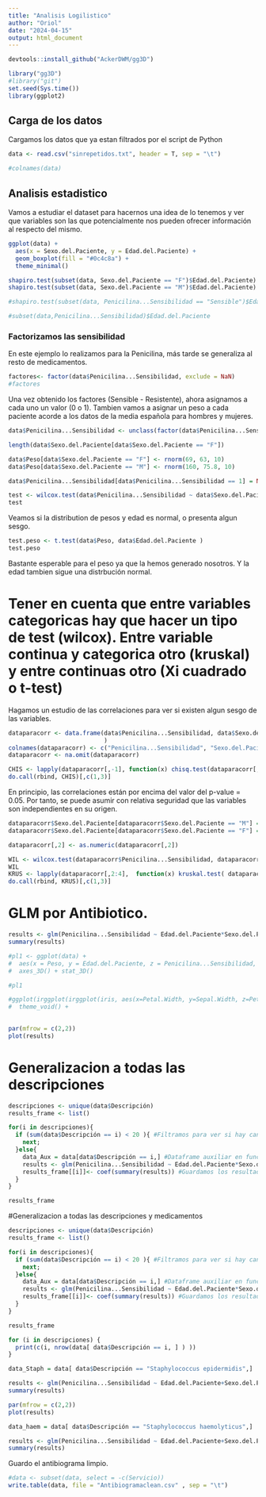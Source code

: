 ```yaml
---
title: "Analisis Logilistico"
author: "Oriol"
date: "2024-04-15"
output: html_document
---
```


```r

devtools::install_github("AckerDWM/gg3D")

library("gg3D")
#library("git")
set.seed(Sys.time())
library(ggplot2)
```

## Carga de los datos 

Cargamos los datos que ya estan filtrados por el script de Python

```r
data <- read.csv("sinrepetidos.txt", header = T, sep = "\t")

#colnames(data)
```

## Analisis estadistico 

Vamos a estudiar el dataset para hacernos una idea de lo tenemos y ver que variables son las que potencialmente nos pueden ofrecer información al respecto del mismo.

```r
ggplot(data) +
  aes(x = Sexo.del.Paciente, y = Edad.del.Paciente) +
  geom_boxplot(fill = "#0c4c8a") +
  theme_minimal()
```

```r
shapiro.test(subset(data, Sexo.del.Paciente == "F")$Edad.del.Paciente)
shapiro.test(subset(data, Sexo.del.Paciente == "M")$Edad.del.Paciente)
```

```r
#shapiro.test(subset(data, Penicilina...Sensibilidad == "Sensible")$Edad.del.Paciente)

#subset(data,Penicilina...Sensibilidad)$Edad.del.Paciente
```

### Factorizamos las sensibilidad

En este ejemplo lo realizamos para la Penicilina, más tarde se generaliza al resto de medicamentos.


```r
factores<- factor(data$Penicilina...Sensibilidad, exclude = NaN)
#factores
```

Una vez obtenido los factores (Sensible - Resistente), ahora asignamos a cada uno un valor (0 o 1). Tambien vamos a asignar un peso a cada paciente acorde a los datos de la media española para hombres y mujeres.

```r
data$Penicilina...Sensibilidad <- unclass(factor(data$Penicilina...Sensibilidad, exclude = NaN))

length(data$Sexo.del.Paciente[data$Sexo.del.Paciente == "F"])

data$Peso[data$Sexo.del.Paciente == "F"] <- rnorm(69, 63, 10)
data$Peso[data$Sexo.del.Paciente == "M"] <- rnorm(160, 75.8, 10)

data$Penicilina...Sensibilidad[data$Penicilina...Sensibilidad == 1] = NaN
```


```r
test <- wilcox.test(data$Penicilina...Sensibilidad ~ data$Sexo.del.Paciente, alternative = "two.sided")
test
```

Veamos si la distribution de pesos y edad es normal, o presenta algun sesgo.
```r
test.peso <- t.test(data$Peso, data$Edad.del.Paciente )
test.peso
```

Bastante esperable para el peso ya que la hemos generado nosotros. Y la edad tambien sigue una distrbución normal.

# Tener en cuenta que entre variables categoricas hay que hacer un tipo de test (wilcox). Entre variable continua y categorica otro (kruskal) y entre continuas otro (Xi cuadrado o t-test)

Hagamos un estudio de las correlaciones para ver si existen algun sesgo de las variables.

```r
dataparacorr <- data.frame(data$Penicilina...Sensibilidad, data$Sexo.del.Paciente, data$Edad.del.Paciente, data$Peso 
                           )
colnames(dataparacorr) <- c("Penicilina...Sensibilidad", "Sexo.del.Paciente","Edad.del.Paciente", "Peso")
dataparacorr <- na.omit(dataparacorr)

CHIS <- lapply(dataparacorr[,-1], function(x) chisq.test(dataparacorr[,1], x ))
do.call(rbind, CHIS)[,c(1,3)]
```

En principio, las correlaciones están por encima del valor del p-value = 0.05. Por tanto, se puede asumir con relativa seguridad que las variables son independientes en su origen. 

```r
dataparacorr$Sexo.del.Paciente[dataparacorr$Sexo.del.Paciente == "M"] = 0
dataparacorr$Sexo.del.Paciente[dataparacorr$Sexo.del.Paciente == "F"] = 1

dataparacorr[,2] <- as.numeric(dataparacorr[,2])

WIL <- wilcox.test(dataparacorr$Penicilina...Sensibilidad, dataparacorr$Sexo.del.Paciente)
WIL
KRUS <- lapply(dataparacorr[,2:4],  function(x) kruskal.test( dataparacorr$Penicilina...Sensibilidad, x) )
do.call(rbind, KRUS)[,c(1,3)]
```


# GLM por Antibiotico.

```r
results <- glm(Penicilina...Sensibilidad ~ Edad.del.Paciente*Sexo.del.Paciente+Peso, data, na.action = na.omit, family =quasi())
summary(results)
```
```r

#pl1 <- ggplot(data) +
#  aes(x = Peso, y = Edad.del.Paciente, z = Penicilina...Sensibilidad, colour= Sexo.del.Paciente) +
#  axes_3D() + stat_3D() 

#pl1

```


```r

#ggplot(irggplot(irggplot(iris, aes(x=Petal.Width, y=Sepal.Width, z=Petal.Length, color=Species)) + 
#  theme_void() +
  
```



```r
par(mfrow = c(2,2))
plot(results)
```
# Generalizacion a todas las descripciones

```r
descripciones <- unique(data$Descripción)
results_frame <- list() 

for(i in descripciones){
  if (sum(data$Descripción == i) < 20 ){ #Filtramos para ver si hay cantidad suficiente de datos para hacer estadistica
    next;
  }else{ 
    data_Aux = data[data$Descripción == i,] #Dataframe auxiliar en funcion del organismo
    results <- glm(Penicilina...Sensibilidad ~ Edad.del.Paciente*Sexo.del.Paciente+Peso, data_Aux, na.action = na.omit, family =quasi()) #Modelo 
    results_frame[[i]]<- coef(summary(results)) #Guardamos los resultados en un dataframe
  }
}
```

```r
results_frame
```


#Generalizacion a todas las descripciones y medicamentos

```r
descripciones <- unique(data$Descripción)
results_frame <- list() 

for(i in descripciones){
  if (sum(data$Descripción == i) < 20 ){ #Filtramos para ver si hay cantidad suficiente de datos para hacer estadistica
    next;
  }else{ 
    data_Aux = data[data$Descripción == i,] #Dataframe auxiliar en funcion del organismo
    results <- glm(Penicilina...Sensibilidad ~ Edad.del.Paciente*Sexo.del.Paciente+Peso, data_Aux, na.action = na.omit, family =quasi()) #Modelo 
    results_frame[[i]]<- coef(summary(results)) #Guardamos los resultados en un dataframe
  }
}
```

```r
results_frame
```


```r
for (i in descripciones) {
  print(c(i, nrow(data[ data$Descripción == i, ] ) ))
}
```


```r
data_Staph = data[ data$Descripción == "Staphylococcus epidermidis",]

results <- glm(Penicilina...Sensibilidad ~ Edad.del.Paciente+Sexo.del.Paciente+Peso, data_Staph, na.action = na.omit,family =quasi())
summary(results)

```

```r
par(mfrow = c(2,2))
plot(results)
```

```r
data_haem = data[ data$Descripción == "Staphylococcus haemolyticus",]

results <- glm(Penicilina...Sensibilidad ~ Edad.del.Paciente+Sexo.del.Paciente+Peso+Penicilina...CMI, data_haem, na.action = na.omit,family =quasi())
summary(results)

```


Guardo el antibiograma limpio.
```r
#data <- subset(data, select = -c(Servicio))
write.table(data, file = "Antibiogramaclean.csv" , sep = "\t")
```
